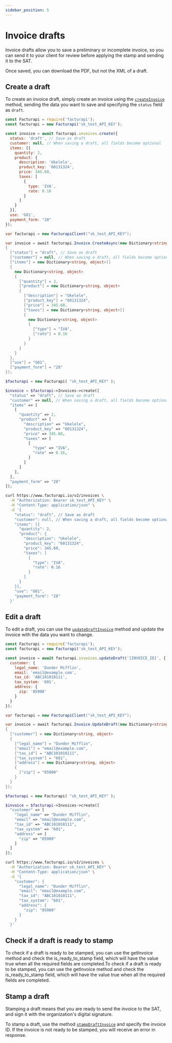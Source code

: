 ```yaml
---
sidebar_position: 5
---
```



# Invoice drafts

Invoice drafts allow you to save a preliminary or incomplete invoice, so you can send it to your client for review before applying the stamp and sending it to the SAT.

Once saved, you can download the PDF, but not the XML of a draft.

## Create a draft

To create an invoice draft, simply create an invoice using the [`createInvoice`](/api/#tag/invoice/operation/createInvoice) method, sending the data you want to save and specifying the `status` field as `draft`.

<Tabs groupId="codeExamples">
<TabItem value="js" label="Node.js" default>

```javascript
const Facturapi = require('facturapi');
const facturapi = new Facturapi('sk_test_API_KEY');

const invoice = await facturapi.invoices.create({
  status: 'draft', // Save as draft
  customer: null, // When saving a draft, all fields become optional
  items: [{
    quantity: 2,
    product: {
      description: 'Ukelele',
      product_key: '60131324',
      price: 345.60,
      taxes: [
        {
          type: 'IVA',
          rate: 0.16
        }
      ]
    }
  }],
  use: 'G01',
  payment_form: "28"
});
```

</TabItem>
<TabItem value="cs" label="C#">

```csharp
var facturapi = new FacturapiClient("sk_test_API_KEY");

var invoice = await facturapi.Invoice.CreateAsync(new Dictionary<string, object>
{
  ["status"] = "draft", // Save as draft
  ["customer"] = null, // When saving a draft, all fields become optional
  ["items"] = new Dictionary<string, object>[]
  {
    new Dictionary<string, object>
    {
      ["quantity"] = 2,
      ["product"] = new Dictionary<string, object>
      {
        ["description"] = "Ukelele",
        ["product_key"] = "60131324",
        ["price"] = 345.60,
        ["taxes"] = new Dictionary<string, object>[]
        {
          new Dictionary<string, object>
          {
            ["type"] = "IVA",
            ["rate"] = 0.16
          }
        }
      }
    }
  },
  ["use"] = "G01",
  ["payment_form"] = "28"
});
```

</TabItem>
<TabItem value="php" label="PHP">

```php
$facturapi = new Facturapi( "sk_test_API_KEY" );

$invoice = $facturapi->Invoices->create([
  "status" => "draft", // Save as draft
  "customer" => null, // When saving a draft, all fields become optional
  "items" => [
    [
      "quantity" => 2,
      "product" => [
        "description" => "Ukelele",
        "product_key" => "60131324",
        "price" => 345.60,
        "taxes" => [
          [
            "type" => "IVA",
            "rate" => 0.16,
          ]
        ]
      ]
    ],
  ],
  "payment_form" => "28"
]);
```

</TabItem>
<TabItem value="curl" label="cURL">

```bash
curl https://www.facturapi.io/v2/invoices \
  -H "Authorization: Bearer sk_test_API_KEY" \
  -H "Content-Type: application/json" \
  -d '{
    "status": "draft", // Save as draft
    "customer": null, // When saving a draft, all fields become optional
    "items": [{
      "quantity": 2,
      "product": {
        "description": "Ukelele",
        "product_key": "60131324",
        "price": 345.60,
        "taxes": [
          {
            "type": "IVA",
            "rate": 0.16
          }
        ]
      }
    }],
    "use": "G01",
    "payment_form": "28"
  }'
```

</TabItem>
</Tabs>

## Edit a draft

To edit a draft, you can use the
[`updateDraftInvoice`](/api/#tag/invoice/operation/updateDraftInvoice) method
and update the invoice with the data you want to change.

<Tabs groupId="codeExamples">
<TabItem value="js" label="Node.js" default>

```javascript
const Facturapi = require('facturapi');
const facturapi = new Facturapi('sk_test_API_KEY');

const invoice = await facturapi.invoices.updateDraft('[INVOICE_ID]', {
  customer: {
    legal_name: 'Dunder Mifflin',
    email: 'email@example.com',
    tax_id: 'ABC101010111',
    tax_system: '601',
    address: {
      zip: '85900'
    }
  }
});
```

</TabItem>
<TabItem value="cs" label="C#">

```csharp
var facturapi = new FacturapiClient("sk_test_API_KEY");

var invoice = await facturapi.Invoice.UpdateDraft(new Dictionary<string, object>
{
  ["customer"] = new Dictionary<string, object>
  {
    ["legal_name"] = "Dunder Mifflin",
    ["email"] = "email@example.com",
    ["tax_id"] = "ABC101010111",
    ["tax_system"] = "601",
    ["address"] = new Dictionary<string, object>
    {
      ["zip"] = "85900"
    }
  }
});
```

</TabItem>
<TabItem value="php" label="PHP">

```php
$facturapi = new Facturapi( "sk_test_API_KEY" );

$invoice = $facturapi->Invoices->create([
  "customer" => [
    "legal_name" => "Dunder Mifflin",
    "email" => "email@example.com",
    "tax_id" => "ABC101010111",
    "tax_system" => "601",
    "address" => [
      "zip" => "85900"
    ]
  ]
]);
```

</TabItem>
<TabItem value="curl" label="cURL">

```bash
curl https://www.facturapi.io/v2/invoices \
  -H "Authorization: Bearer sk_test_API_KEY" \
  -H "Content-Type: application/json" \
  -d '{
    "customer": {
      "legal_name": "Dunder Mifflin",
      "email": "email@example.com",
      "tax_id": "ABC101010111",
      "tax_system": "601",
      "address": {
        "zip": "85900"
      }
    }
  }'
```

</TabItem>
</Tabs>

## Check if a draft is ready to stamp

To check if a draft is ready to be stamped, you can use the getInvoice method
and check the is_ready_to_stamp field, which will have the value true when all
the required fields are completed.To check if a draft is ready to be stamped,
you can use the getInvoice method and check the is_ready_to_stamp field, which
will have the value true when all the required fields are completed.

## Stamp a draft

Stamping a draft means that you are ready to send the invoice to the SAT, and
sign it with the organization's digital signature.

To stamp a draft, use the method
[`stampDraftInvoice`](/api/#tag/invoice/operation/stampDraftInvoice)
and specify the invoice ID. If the invoice is not ready to be stamped,
you will receive an error in response.
